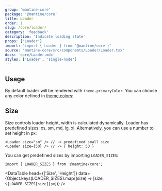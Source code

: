 ```yaml
---
group: 'mantine-core'
package: '@mantine/core'
title: Loader
order: 1
slug: /core/loader/
category: 'feedback'
description: 'Indicate loading state'
props: ['Loader']
import: "import { Loader } from '@mantine/core';"
source: 'mantine-core/src/components/Loader/Loader.tsx'
docs: 'core/Loader.mdx'
styles: ['Loader', 'single-node']
---
```



## Usage

By default loader will be rendered with `theme.primaryColor`.
You can choose any color defined in [theme.colors](/theming/extend-theme/#default-colors):

<Demo data={LoaderDemos.configurator} />

## Size

Size controls loader height, width is calculated dynamically. Loader has predefined sizes: xs, sm, md, lg, xl.
Alternatively, you can use a number to set height in px:

```tsx
<Loader size="sm" /> // -> predefined small size
<Loader size={50} /> // -> { height: 50 }
```

You can get predefined sizes by importing `LOADER_SIZES`:

```tsx
import { LOADER_SIZES } from '@mantine/core';
```

<DataTable
  head={['Size', 'Height']}
  data={Object.keys(LOADER_SIZES).map((size) => [size, `${LOADER_SIZES[size]}px`])}
/>
